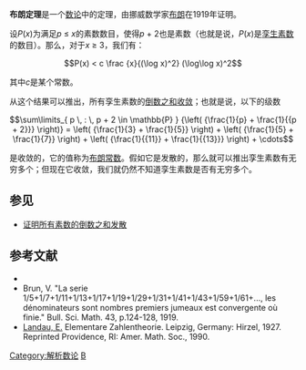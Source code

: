 '''布朗定理'''是一个[[数论|数论]]中的定理，由挪威数学家[[布朗|布朗]]在1919年证明。

设''P''(''x'')为满足''p'' ≤ ''x''的素数数目，使得''p'' + 2也是素数（也就是说，''P''(''x'')是[[孪生素数|孪生素数]]的数目）。那么，对于''x'' ≥ 3，我们有：

:<math> P(x)  <  c  \frac {x}{(\log x)^2}  (\log\log x)^2</math>

其中''c''是某个常数。 

从这个结果可以推出，所有孪生素数的[[倒數和收斂|倒数之和收敛]]；也就是说，以下的级数

:<math> \sum\limits_{ p \, : \, p + 2 \in \mathbb{P} } {\left( {\frac{1}{p} + \frac{1}{{p + 2}}} \right)}  = \left( {\frac{1}{3} + \frac{1}{5}} \right) + \left( {\frac{1}{5} + \frac{1}{7}} \right) + \left( {\frac{1}{{11}} + \frac{1}{{13}}} \right) +  \cdots </math>

是收敛的，它的值称为[[布朗常数|布朗常数]]。假如它是发散的，那么就可以推出孪生素数有无穷多个；但现在它收敛，我们就仍然不知道孪生素数是否有无穷多个。

==参见==
*[[证明所有素数的倒数之和发散|证明所有素数的倒数之和发散]]

==参考文献==

* {{mathworld|urlname=BrunsTheorem|title=布朗定理}}
* Brun, V. "La serie 1/5+1/7+1/11+1/13+1/17+1/19+1/29+1/31+1/41+1/43+1/59+1/61+..., les dénominateurs sont nombres premiers jumeaux est convergente où finie." Bull. Sci. Math. 43, p.124-128, 1919.
* [[E._Landau|Landau, E.]] Elementare Zahlentheorie. Leipzig, Germany: Hirzel, 1927. Reprinted Providence, RI: Amer. Math. Soc., 1990. 

[[Category:解析数论|Category:解析数论]]
[[Category:数学定理|B]]